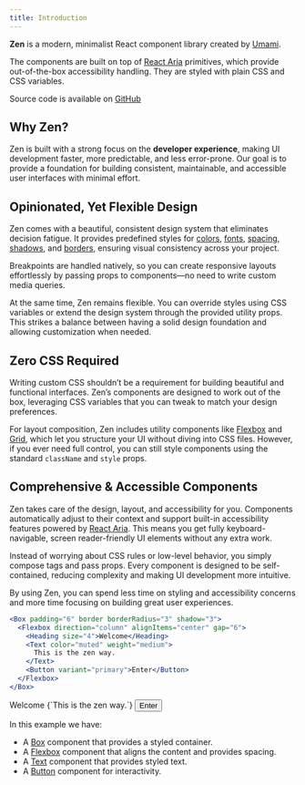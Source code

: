```yaml
---
title: Introduction
---
```


**Zen** is a modern, minimalist React component library created by [Umami](https://umami.is).

The components are built on top of [React Aria](https://react-spectrum.adobe.com/react-aria/) primitives, which provide
out-of-the-box accessibility handling. They are styled with plain CSS and CSS variables.

Source code is available on [GitHub](https://github.com/umami-software/react-zen)

## Why Zen?

Zen is built with a strong focus on the **developer experience**, making UI development faster, more
predictable, and less error-prone. Our goal is to provide a foundation for building consistent,
maintainable, and accessible user interfaces with minimal effort.

## Opinionated, Yet Flexible Design

Zen comes with a beautiful, consistent design system that eliminates decision fatigue. It provides predefined styles
for [colors](/docs/design/colors),
[fonts](/docs/design/fonts),
[spacing](/docs/design/spacing),
[shadows](/docs/design/shadows),
and [borders](/docs/design/borders), ensuring visual consistency across your project.

Breakpoints are handled natively, so you can create responsive layouts effortlessly by passing props to
components—no need to write custom media queries.

At the same time, Zen remains flexible. You can override styles using CSS variables or extend the design system
through the provided utility props. This strikes a balance between having a solid design foundation and
allowing customization when needed.

## Zero CSS Required

Writing custom CSS shouldn’t be a requirement for building beautiful and functional interfaces. Zen’s components are
designed to work out of the box, leveraging CSS variables that you can tweak to match your design preferences.

For layout composition, Zen includes utility components like [Flexbox](/docs/layout/flexbox) and [Grid](/docs/layout/grid), which let you structure your UI without
diving into CSS files. However, if you ever need full control, you can still style components using the standard
`className` and `style` props.

## Comprehensive & Accessible Components

Zen takes care of the design, layout, and accessibility for you. Components automatically adjust to their context and
support built-in accessibility features powered by [React Aria](https://react-spectrum.adobe.com/react-aria/). This means you get fully keyboard-navigable,
screen reader-friendly UI elements without any extra work.

Instead of worrying about CSS rules or low-level behavior, you simply compose tags and pass props. Every component is
designed to be self-contained, reducing complexity and making UI development more intuitive.

By using Zen, you can spend less time on styling and accessibility concerns and more time focusing on building great
user experiences.

```jsx
<Box padding="6" border borderRadius="3" shadow="3">
  <Flexbox direction="column" alignItems="center" gap="6">
    <Heading size="4">Welcome</Heading>
    <Text color="muted" weight="medium">
      This is the zen way.
    </Text>
    <Button variant="primary">Enter</Button>
  </Flexbox>
</Box>
```

<Example>
  <Box padding="6" border borderRadius="3" shadow="3">
    <Flexbox direction="column" alignItems="center" gap="6">
      <Heading size="4">Welcome</Heading>
      <Text color="muted" weight="medium">{`This is the zen way.`}</Text>
      <Button variant="primary">Enter</Button>
    </Flexbox>
  </Box>
</Example>

In this example we have:

- A [Box](/docs/layout/box) component that provides a styled container.
- A [Flexbox](/docs/layout/flexbox) component that aligns the content and provides spacing.
- A [Text](/docs/typography/text) component that provides styled text.
- A [Button](/docs/components/button) component for interactivity.
